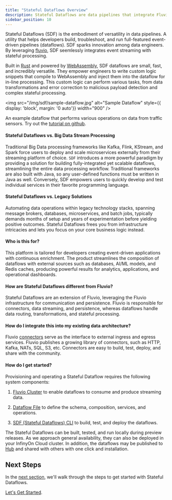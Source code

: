```yaml
---
title: "Stateful Dataflows Overview"
description: Stateful Dataflows are data pipelines that integrate Fluvio event streaming with stateful processing to automate real-time data analytics at scale.
sidebar_position: 10
---
```


Stateful Dataflows (SDF) is the embodiment of versatility in data pipelines. A utility that helps developers build, troubleshoot, and run full-featured event-driven pipelines (dataflows). SDF sparks innovation among data engineers. By leveraging [fluvio], SDF seemlessly integrates event streaming with stateful processing.

Built in [Rust] and powered by [WebAssembly], SDF dataflows are small, fast, and incredibly versatile. They empower engineers to write custom logic snippets that compile to WebAssembly and inject them into the dataflow for in-line processing. This custom logic can perform various tasks, from data transformations and error correction to malicious payload detection and complex stateful processing.

<img src="/img/sdf/sample-dataflow.jpg" alt="Sample Dataflow" style={{ display: 'block', margin: '0 auto'}} width="900" />

An example dataflow that performs various operations on data from traffic sensors. Try out the [tutorial on github].

#### Stateful Dataflows vs. Big Data Stream Processing

Traditional Big Data processing frameworks like Kafka, Flink, KStream, and Spark force users to deploy and scale microservices externally from their streaming platform of choice. `SDF` introduces a more powerful paradigm by providing a solution for building fully-integrated yet scalable dataflows, streamlining the entire data processing workflow. Traditional frameworks are also built with Java, so any user-defined functions must be written in Java as well. Conversely, SDF empowers users to quickly develop and test individual services in their favorite programming language.

#### Stateful Dataflows vs. Legacy Solutions

Automating data operations within legacy technology stacks, spanning message brokers, databases, microservices, and batch jobs, typically demands months of setup and years of experimentation before yielding positive outcomes. Stateful Dataflows frees you from infrastructure intricacies and lets you focus on your core business logic instead.


#### Who is this for?

This platform is tailored for developers creating event-driven applications with continuous enrichment. The product streamlines the composition of dataflows with external sources such as databases, AI/ML models, and Redis caches, producing powerful results for analytics, applications, and operational dashboards.


#### How are Stateful Dataflows different from Fluvio?

Stateful Dataflows are an extension of Fluvio, leveraging the Fluvio infrastructure for communication and persistence. Fluvio is responsible for connectors, data streaming, and persistence, whereas dataflows handle data routing, transformations, and stateful processing.


#### How do I integrate this into my existing data architecture?

Fluvio [connectors] serve as the interface to external ingress and egress services. Fluvio publishes a growing library of connectors, such as HTTP, Kafka, NATs, SQL, S3, etc. Connectors are easy to build, test, deploy, and share with the community.

#### How do I get started?

Provisioning and operating a Stateful Dataflow requires the following system components:

1. [Fluvio Cluster] to enable dataflows to consume and produce streaming data.

2. [Dataflow File] to define the schema, composition, services, and operations.

3. [SDF (Stateful Dataflows) CLI] to build, test, and deploy the dataflows.

The Stateful Dataflows can be built, tested, and run locally during preview releases. As we approach general availability, they can also be deployed in your InfinyOn Cloud cluster. In addition, the dataflows may be published to [Hub] and shared with others with one click and installation.


## Next Steps

In the [next section], we'll walk through the steps to get started with Stateful Dataflows.

[Let's Get Started].

[Dataflow File]: dataflow-yaml.mdx
[Fluvio Cluster]: /sdf/getting-started#installing-fluvio--start-a-cluster
[SDF (Stateful Dataflows) CLI]: cli/
[Rust]: https://www.rust-lang.org/
[WebAssembly]: https://webassembly.org/
[next section]: getting-started.mdx
[Let's Get Started]: getting-started.mdx
[connectors]: /docs/connectors/overview
[Hub]: /docs/hub/overview
[fluvio]: /docs/fluvio/quickstart
[tutorial on github]: https://github.com/infinyon/stateful-dataflows-examples/tree/main/dataflows-inline/car-processing